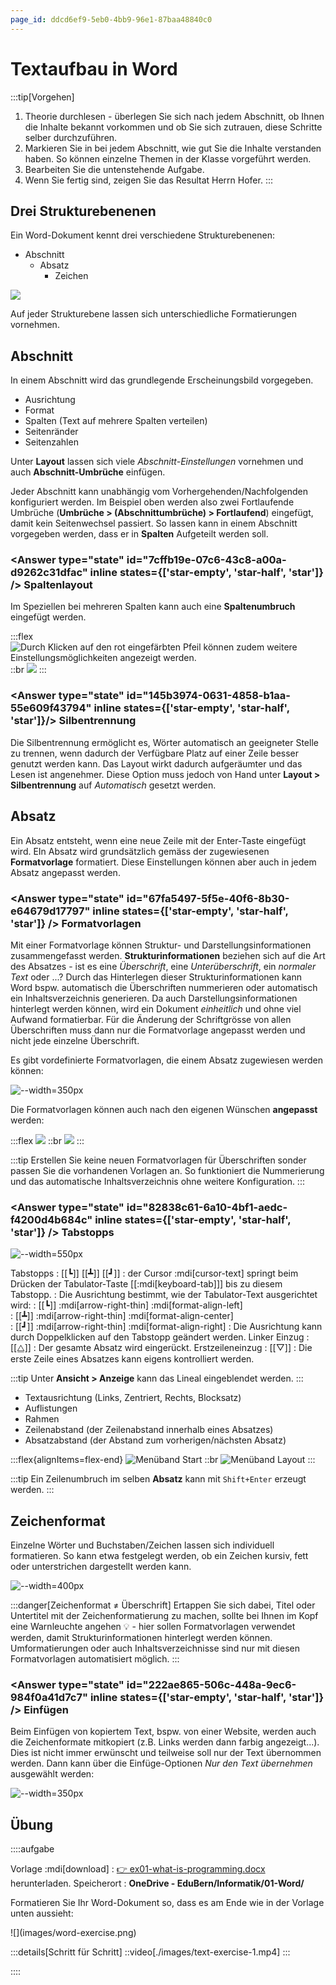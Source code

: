 ```yaml
---
page_id: ddcd6ef9-5eb0-4bb9-96e1-87baa48840c0
---
```



# Textaufbau in Word

:::tip[Vorgehen]
1. Theorie durchlesen - überlegen Sie sich nach jedem Abschnitt, ob Ihnen die Inhalte bekannt vorkommen und ob Sie sich zutrauen, diese Schritte selber durchzuführen.
2. Markieren Sie in bei jedem Abschnitt, wie gut Sie die Inhalte verstanden haben. So können einzelne Themen in der Klasse vorgeführt werden.
3. Bearbeiten Sie die untenstehende Aufgabe.
4. Wenn Sie fertig sind, zeigen Sie das Resultat Herrn Hofer.
:::

## Drei Strukturebenenen
Ein Word-Dokument kennt drei verschiedene Strukturebenenen:

- Abschnitt
  - Absatz
    - Zeichen

<div style={{maxHeight: '450px', overflow: 'auto'}}>

![](images/word-abschnitt-absatz.png)

</div>

Auf jeder Strukturebene lassen sich unterschiedliche Formatierungen vornehmen.

## Abschnitt
In einem Abschnitt wird das grundlegende Erscheinungsbild vorgegeben.
- Ausrichtung
- Format
- Spalten (Text auf mehrere Spalten verteilen)
- Seitenränder
- Seitenzahlen

Unter **Layout** lassen sich viele *Abschnitt-Einstellungen* vornehmen und auch __Abschnitt-Umbrüche__ einfügen. 

Jeder Abschnitt kann unabhängig vom Vorhergehenden/Nachfolgenden konfiguriert werden. Im Beispiel oben werden also zwei Fortlaufende Umbrüche (__Umbrüche > (Abschnittumbrüche) > Fortlaufend__) eingefügt, damit kein Seitenwechsel passiert. So lassen kann in einem Abschnitt vorgegeben werden, dass er in **Spalten** Aufgeteilt werden soll.

### <Answer type="state" id="7cffb19e-07c6-43c8-a00a-d9262c31dfac" inline states={['star-empty', 'star-half', 'star']} /> Spaltenlayout
Im Speziellen bei mehreren Spalten kann auch eine __Spaltenumbruch__ eingefügt werden.

:::flex
![Durch Klicken auf den rot eingefärbten Pfeil können zudem weitere Einstellungsmöglichkeiten angezeigt werden.](images/word-seite-einrichten.png) 
::br
![](images/word-seite-einrichten-pro.png)
:::

### <Answer type="state" id="145b3974-0631-4858-b1aa-55e609f43794" inline states={['star-empty', 'star-half', 'star']}/> Silbentrennung

Die Silbentrennung ermöglicht es, Wörter automatisch an geeigneter Stelle zu trennen, wenn dadurch der Verfügbare Platz auf einer Zeile besser genutzt werden kann. Das Layout wirkt dadurch aufgeräumter und das Lesen ist angenehmer. Diese Option muss jedoch von Hand unter __Layout > Silbentrennung__ auf *Automatisch* gesetzt werden.

## Absatz
Ein Absatz entsteht, wenn eine neue Zeile mit der Enter-Taste eingefügt wird. EIn Absatz wird grundsätzlich gemäss der zugewiesenen **Formatvorlage** formatiert. Diese Einstellungen können aber auch in jedem Absatz angepasst werden.

### <Answer type="state" id="67fa5497-5f5e-40f6-8b30-e64679d17797" inline states={['star-empty', 'star-half', 'star']} /> Formatvorlagen

Mit einer Formatvorlage können Struktur- und Darstellungsinformationen zusammengefasst werden. **Strukturinformationen** beziehen sich auf die Art des Absatzes - ist es eine *Überschrift*, eine *Unterüberschrift*, ein *normaler Text* oder ...? Durch das Hinterlegen dieser Strukturinformationen kann Word bspw. automatisch die Überschriften nummerieren oder automatisch ein Inhaltsverzeichnis generieren. Da auch Darstellungsinformationen hinterlegt werden können, wird ein Dokument *einheitlich* und ohne viel Aufwand formatierbar. Für die Änderung der Schriftgrösse von allen Überschriften muss dann nur die Formatvorlage angepasst werden und nicht jede einzelne Überschrift.

Es gibt vordefinierte Formatvorlagen, die einem Absatz zugewiesen werden können:

![--width=350px](images/word-formatvorlage.png)

Die Formatvorlagen können auch nach den eigenen Wünschen **angepasst** werden:

:::flex
![](images/word-formatvorlage-edit-pre.png)
::br
![](images/word-formatvorlage-edit.png)
:::

:::tip
Erstellen Sie keine neuen Formatvorlagen für Überschriften sonder passen Sie die vorhandenen Vorlagen an. So funktioniert die Nummerierung und das automatische Inhaltsverzeichnis ohne weitere Konfiguration.
:::

### <Answer type="state" id="82838c61-6a10-4bf1-aedc-f4200d4b684c" inline states={['star-empty', 'star-half', 'star']} /> Tabstopps

![--width=550px](images/word-tabstopps.png)

Tabstopps
: [[┗]] [[┻]] [[┛]]
: der Cursor :mdi[cursor-text] springt beim Drücken der Tabulator-Taste [[:mdi[keyboard-tab]]] bis zu diesem Tabstopp.
: Die Ausrichtung bestimmt, wie der Tabulator-Text ausgerichtet wird:
: [[┗]] :mdi[arrow-right-thin] :mdi[format-align-left]  
: [[┻]] :mdi[arrow-right-thin] :mdi[format-align-center]  
: [[┛]] :mdi[arrow-right-thin] :mdi[format-align-right]
: Die Ausrichtung kann durch Doppelklicken auf den Tabstopp geändert werden.
Linker Einzug
: [[⧋]]
: Der gesamte Absatz wird eingerückt.
Erstzeileneinzug
: [[▽]]
: Die erste Zeile eines Absatzes kann eigens kontrolliert werden.

:::tip
Unter __Ansicht > Anzeige__ kann das Lineal eingeblendet werden.
:::

- Textausrichtung (Links, Zentriert, Rechts, Blocksatz)
- Auflistungen
- Rahmen
- Zeilenabstand (der Zeilenabstand innerhalb eines Absatzes)
- Absatzabstand (der Abstand zum vorherigen/nächsten Absatz)

:::flex{alignItems=flex-end}
![Menüband __Start__](images/word-absatz.png)
::br
![Menüband __Layout__](images/word-absatz2.png)
:::

:::tip
Ein Zeilenumbruch im selben **Absatz** kann mit `Shift+Enter` erzeugt werden.
:::


## Zeichenformat

Einzelne Wörter und Buchstaben/Zeichen lassen sich individuell formatieren. So kann etwa festgelegt werden, ob ein Zeichen kursiv, fett oder unterstrichen dargestellt werden kann.

![--width=400px](images/word-zeichenformatierung.png)

:::danger[Zeichenformat $\neq$ Überschrift]
Ertappen Sie sich dabei, Titel oder Untertitel mit der Zeichenformatierung zu machen, sollte bei Ihnen im Kopf eine Warnleuchte angehen 💡 - hier sollen Formatvorlagen verwendet werden, damit Strukturinformationen hinterlegt werden können. Umformatierungen oder auch Inhaltsverzeichnisse sind nur mit diesen Formatvorlagen automatisiert möglich. 
:::

### <Answer type="state" id="222ae865-506c-448a-9ec6-984f0a41d7c7" inline states={['star-empty', 'star-half', 'star']} /> Einfügen

Beim Einfügen von kopiertem Text, bspw. von einer Website, werden auch die Zeichenformate mitkopiert (z.B. Links werden dann farbig angezeigt...). Dies ist nicht immer erwünscht und teilweise soll nur der Text übernommen werden. Dann kann über die Einfüge-Optionen *Nur den Text übernehmen* ausgewählt werden:

![--width=350px](images/word-paste-options.png)


## Übung

::::aufgabe
<Answer type="state" id="9561181b-4325-47b0-90a2-5df0862146d2" />

Vorlage :mdi[download]
: [👉 ex01-what-is-programming.docx](files/ex01-what-is-programming.docx) herunterladen.
Speicherort
: __OneDrive - EduBern/Informatik/01-Word/__

Formatieren Sie Ihr Word-Dokument so, dass es am Ende wie in der Vorlage unten aussieht:

<div style={{maxHeight: '450px', overflow: 'auto', marginBottom: '1em'}}>
![](images/word-exercise.png)
</div>

:::details[Schritt für Schritt]
  ::video[./images/text-exercise-1.mp4]
:::

<Answer type="text" id="db0b2203-e930-4f48-8d9c-cc6b6b8918a7" placeholder="✍️ Notizen..." />
::::
